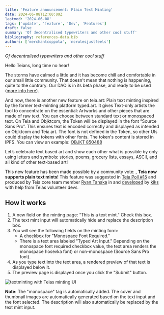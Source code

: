 ```yaml
---
title: 'Feature announcement: Plain Text Minting'
date: 2024-06-08T12:00:00Z
lastmod: '2024-06-08'
tags: ['update', 'feature', 'Dev', 'Features']
draft: false
summary: 'Of decentralised typewriters and other cool stuff'
bibliography: references-data.bib
authors: ['merchantcoppola', 'norulesjustfeels']
---
```


_Of decentralised typewriters and other cool stuff_

Hello Teians, long time no hear! 

The storms have calmed a little and it has become chill and comfortable in our small little community. That doesn't mean that nothing is happening, quite to the contrary: Our DAO is in its beta phase, and ready to be used ([more info here](https://blog.teia.art/blog/dao-test-launch)). 

And now, there is another new feature on teia.art: Plain text minting inspired by the former text-minting platform typed.art. It gives Text-only artists the tool to concentrate on the essential: Artworks and other pieces that are made of raw text. You can choose between standard text or monospaced text. On Teia and Objktcom, the Token will be displayed in the font “Source Sans Pro”. This ensures text is encoded correctly and displayed as intended on Objktcom and Teia.art. The font is not defined in the Token, so other UIs could display the tokens with other fonts. The token's content is stored in IPFS.
You can view an example: [OBJKT 850488](https://teia.art/objkt/850488)

Let’s celebrate text based art and show each other what is possible by only using letters and symbols: stories, poems, grocery lists, essays, ASCII, and all kind of other text-based art!

This new feature has been made possible by a community vote: , **Teia now supports plain text mints**!
This feature was suggested in [Teia Poll #15](https://teia.art/poll/15) and produced by Teia core team member [Ryan Tanaka](https://x.com/ryangtanaka) in and [developed](https://github.com/teia-community/teia-ui/commit/af60898482f4b9041398dc1d68566d35e85bcbd9) by [kiks](https://github.com/kittypurrry) with help from Teias volunteer devs.


## How it works

1. A new field on the minting page: "This is a text mint." Check this box.
2. The text mint input will automatically hide and replace the description box.
3. You will see the following fields on the minting form:
    * A checkbox for "Monospace Font Required."
    * There is a text area labeled "Typed Art Input." Depending on the monospace font required checkbox value, the text area renders the monospace (Iosevka font) or non-monospace (Source Sans Pro font).
4. As you type text into the text area, a rendered preview of that text is displayed below it.
5. The preview page is displayed once you click the "Submit" button.

![textminting with Teias minting UI](https://github.com/teia-community/teia-docs/assets/564979/d339a271-6322-4b1f-b804-99423f2368ee)

**Note:** The "monospace" tag is automatically added. The cover and thumbnail images are automatically generated based on the text input and the font selected. The description will also automatically be replaced by the text mint input.
